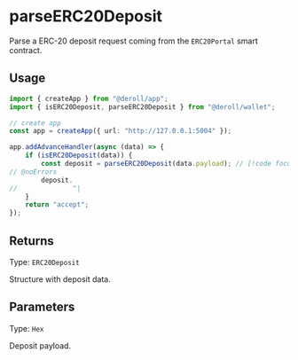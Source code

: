 # parseERC20Deposit

Parse a ERC-20 deposit request coming from the `ERC20Portal` smart contract.

## Usage

```ts twoslash
import { createApp } from "@deroll/app";
import { isERC20Deposit, parseERC20Deposit } from "@deroll/wallet";

// create app
const app = createApp({ url: "http://127.0.0.1:5004" });

app.addAdvanceHandler(async (data) => {
    if (isERC20Deposit(data)) {
        const deposit = parseERC20Deposit(data.payload); // [!code focus]
// @noErrors
        deposit.
//              ^|
    }
    return "accept";
});
```

## Returns

Type: `ERC20Deposit`

Structure with deposit data.

## Parameters

Type: `Hex`

Deposit payload.
